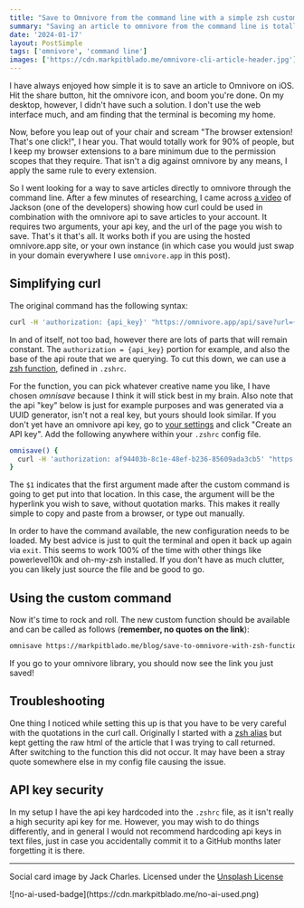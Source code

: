 ```yaml
---
title: "Save to Omnivore from the command line with a simple zsh custom function"
summary: "Saving an article to omnivore from the command line is totally doable with curl, however this quick trick simplifies the syntax so that it is much easier to remember."
date: '2024-01-17'
layout: PostSimple
tags: ['omnivore', 'command line']
images: ['https://cdn.markpitblado.me/omnivore-cli-article-header.jpg']
---
```


I have always enjoyed how simple it is to save an article to Omnivore on iOS. Hit the share button, hit the omnivore icon, and boom you're done. On my desktop, however, I didn't have such a solution. I don't use the web interface much, and am finding that the terminal is becoming my home.

Now, before you leap out of your chair and scream "The browser extension! That's one click!", I hear you. That would totally work for 90% of people, but I keep my browser extensions to a bare minimum due to the permission scopes that they require. That isn't a dig against omnivore by any means, I apply the same rule to every extension. 

So I went looking for a way to save articles directly to omnivore through the command line. After a few minutes of researching, I came across [a video](https://www.youtube.com/watch?v=V2nVGbFpEBw) of Jackson (one of the developers) showing how curl could be used in combination with the omnivore api to save articles to your account. It requires two arguments, your api key, and the url of the page you wish to save. That's it that's all. It works both if you are using the hosted omnivore.app site, or your own instance (in which case you would just swap in your domain everywhere I use `omnivore.app` in this post).

## Simplifying curl

The original command has the following syntax:

```bash
curl -H 'authorization: {api_key}' "https://omnivore.app/api/save?url={link_you_wish_to_save}"
```

In and of itself, not too bad, however there are lots of parts that will remain constant. The `authorization = {api_key}` portion for example, and also the base of the api route that we are querying. To cut this down, we can use a [zsh function](https://unix.stackexchange.com/a/7966), defined in `.zshrc`. 

For the function, you can pick whatever creative name you like, I have chosen *omnisave* because I think it will stick best in my brain. Also note that the api "key" below is just for example purposes and was generated via a UUID generator, isn't not a real key, but yours should look similar. If you don't yet have an omnivore api key, go to [your settings](https://omnivore.app/settings/api) and click "Create an API key". Add the following anywhere within your `.zshrc` config file. 

```bash
omnisave() {
  curl -H 'authorization: af94403b-8c1e-48ef-b236-85609ada3cb5' "https://omnivore.app/api/save?url=$1"
}
```

The `$1` indicates that the first argument made after the custom command is going to get put into that location. In this case, the argument will be the hyperlink you wish to save, without quotation marks. This makes it really simple to copy and paste from a browser, or type out manually.

In order to have the command available, the new configuration needs to be loaded. My best advice is just to quit the terminal and open it back up again via `exit`. This seems to work 100% of the time with other things like powerlevel10k and oh-my-zsh installed. If you don't have as much clutter, you can likely just source the file and be good to go.

## Using the custom command

Now it's time to rock and roll. The new custom function should be available and can be called as follows (**remember, no quotes on the link**):

```zsh
omnisave https://markpitblado.me/blog/save-to-omnivore-with-zsh-function
```

If you go to your omnivore library, you should now see the link you just saved!

## Troubleshooting

One thing I noticed while setting this up is that you have to be very careful with the quotations in the curl call. Originally I started with a [zsh alias](https://linuxhandbook.com/zsh-aliases/) but kept getting the raw html of the article that I was trying to call returned. After switching to the function this did not occur. It may have been a stray quote somewhere else in my config file causing the issue.

## API key security

In my setup I have the api key hardcoded into the `.zshrc` file, as it isn't really a high security api key for me. However, you may wish to do things differently, and in general I would not recommend hardcoding api keys in text files, just in case you accidentally commit it to a GitHub months later forgetting it is there. 

---

Social card image by Jack Charles. Licensed under the [Unsplash License](https://unsplash.com/license)

<div className="w-32">
![no-ai-used-badge](https://cdn.markpitblado.me/no-ai-used.png)
</div>
